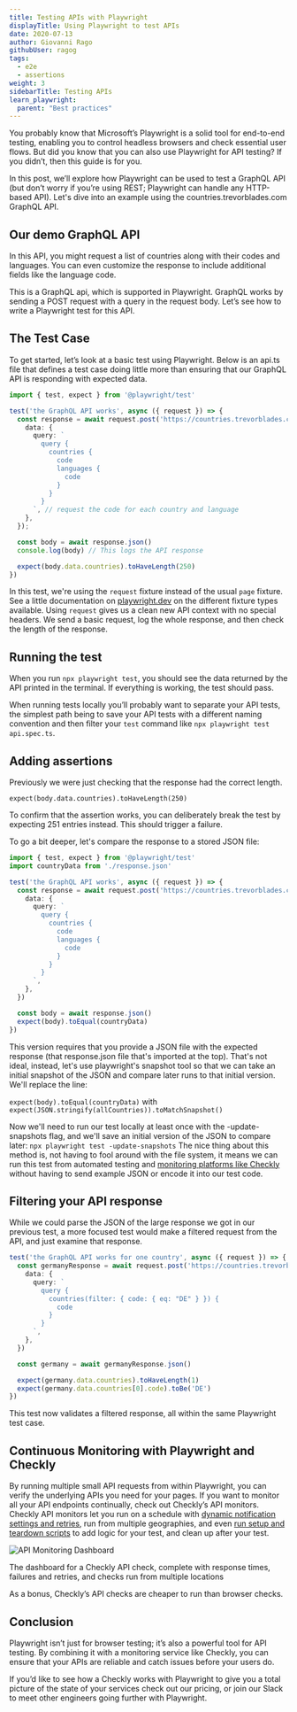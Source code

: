 ```yaml
---
title: Testing APIs with Playwright
displayTitle: Using Playwright to test APIs
date: 2020-07-13
author: Giovanni Rago
githubUser: ragog
tags:
  - e2e
  - assertions
weight: 3
sidebarTitle: Testing APIs
learn_playwright:
  parent: "Best practices"
---
```


You probably know that Microsoft’s Playwright is a solid tool for end-to-end testing, enabling you to control headless browsers and check essential user flows. But did you know that you can also use Playwright for API testing? If you didn’t, then this guide is for you.



In this post, we’ll explore how Playwright can be used to test a GraphQL API (but don’t worry if you’re using REST; Playwright can handle any HTTP-based API). Let's dive into an example using the countries.trevorblades.com GraphQL API.

## Our demo GraphQL API

In this API, you might request a list of countries along with their codes and languages. You can even customize the response to include additional fields like the language code.

This is a GraphQL api, which is supported in Playwright. GraphQL works by sending a POST request with a query in the request body. Let’s see how to write a Playwright test for this API.

## The Test Case
To get started, let’s look at a basic test using Playwright. Below is an api.ts file that defines a test case doing little more than ensuring that our GraphQL API is responding with expected data.

```ts {title="api.spec.ts"}
import { test, expect } from '@playwright/test'

test('the GraphQL API works', async ({ request }) => {
  const response = await request.post('https://countries.trevorblades.com/', {
    data: {
      query: `
        query {
          countries {
            code
            languages {
              code
            }
          }
        }
      `, // request the code for each country and language
    },
  });

  const body = await response.json()
  console.log(body) // This logs the API response

  expect(body.data.countries).toHaveLength(250)
})
```

In this test, we're using the `request` fixture instead of the usual `page` fixture. See a little documentation on [playwright.dev](https://playwright.dev/docs/test-fixtures) on the different fixture types available. Using `request` gives us a clean new API context with no special headers. We send a basic request, log the whole response, and then check the length of the response.

## Running the test

When you run `npx playwright test`, you should see the data returned by the API printed in the terminal. If everything is working, the test should pass.

When running tests locally you’ll probably want to separate your API tests, the simplest path being to save your API tests with a different naming convention and then filter your `test` command like `npx playwright test api.spec.ts`.

## Adding assertions

Previously we were just checking that the response had the correct length.

`expect(body.data.countries).toHaveLength(250)`

To confirm that the assertion works, you can deliberately break the test by expecting 251 entries instead. This should trigger a failure.

To go a bit deeper, let's compare the response to a stored JSON file:

```ts {title="api.spec.ts"}
import { test, expect } from '@playwright/test'
import countryData from './response.json'

test('the GraphQL API works', async ({ request }) => {
  const response = await request.post('https://countries.trevorblades.com/', {
    data: {
      query: `
        query {
          countries {
            code
            languages {
              code
            }
          }
        }
      `,
    },
  })

  const body = await response.json()
  expect(body).toEqual(countryData)
})
```

This version requires that you provide a JSON file with the expected response (that response.json file that's imported at the top). That's not ideal, instead, let's use playwright's snapshot tool so that we can take an initial snapshot of the JSON and compare later runs to that initial version. We'll replace the line:

`expect(body).toEqual(countryData)`
with
`expect(JSON.stringify(allCountries)).toMatchSnapshot()`

Now we'll need to run our test locally at least once with the -update-snapshots flag, and we'll save an initial version of the JSON to compare later:
`npx playwright test -update-snapshots`
The nice thing about this method is, not having to fool around with the file system, it means we can run this test from automated testing and [monitoring platforms like Checkly](https://www.checklyhq.com/docs/browser-checks/visual-regression-snapshot-testing/) without having to send example JSON or encode it into our test code.

## Filtering your API response

While we could parse the JSON of the large response we got in our previous test, a more focused test would make a filtered request from the API, and just examine that response.

```ts {title="api.spec.ts"}
test('the GraphQL API works for one country', async ({ request }) => {
  const germanyResponse = await request.post('https://countries.trevorblades.com/', {
    data: {
      query: `
        query {
          countries(filter: { code: { eq: "DE" } }) {
            code
          }
        }
      `,
    },
  })

  const germany = await germanyResponse.json()

  expect(germany.data.countries).toHaveLength(1)
  expect(germany.data.countries[0].code).toBe('DE')
})
```

This test now validates a filtered response, all within the same Playwright test case.

## Continuous Monitoring with Playwright and Checkly

By running multiple small API requests from within Playwright, you can verify the underlying APIs you need for your pages. If you want to monitor all your API endpoints continually, check out Checkly’s API monitors. Checkly API monitors let you run on a schedule with [dynamic notification settings and retries](https://www.checklyhq.com/docs/api-checks/limits/), run from multiple geographies, and even [run setup and teardown scripts](https://www.checklyhq.com/docs/api-checks/setup-teardown-scripts/) to add logic for your test, and clean up after your test.

![API Monitoring Dashboard](/learn/images/api-monitoring-dashboard.png "API Monitoring Dashboard")

The dashboard for a Checkly API check, complete with response times, failures and retries, and checks run from multiple locations

As a bonus, Checkly’s API checks are cheaper to run than browser checks.

## Conclusion

Playwright isn’t just for browser testing; it’s also a powerful tool for API testing. By combining it with a monitoring service like Checkly, you can ensure that your APIs are reliable and catch issues before your users do.

If you’d like to see how a Checkly works with Playwright to give you a total picture of the state of your services check out our pricing, or join our Slack to meet other engineers going further with Playwright.

